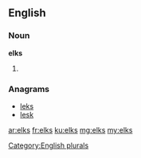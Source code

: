 ==English==

===Noun===
'''elks'''

# {{plural of|elk}}

===Anagrams===
* [[leks#English|leks]]
* [[lesk#English|lesk]]

[[Category:English plurals]]

[[ar:elks]]
[[fr:elks]]
[[ku:elks]]
[[mg:elks]]
[[my:elks]]